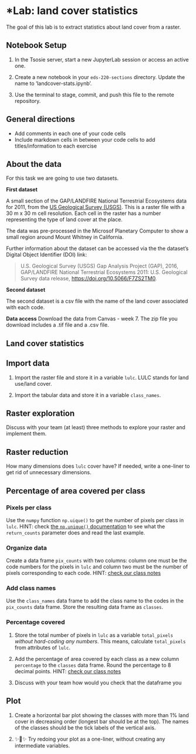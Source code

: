 # *Lab: land cover statistics

The goal of this lab is to extract statistics about land cover from a raster.

:::{.callout-tip}
## Notebook Setup
1. In the Tsosie server, start a new JupyterLab session or access an active one.

2. Create a new notebook in your `eds-220-sections` directory. Update the name to 'landcover-stats.ipynb'.

3. Use the terminal to stage, commit, and push this file to the remote repository. 
:::

:::{.callout-note}
## General directions
- Add comments in each one of your code cells 
- Include markdown cells in between your code cells to add titles/information to each exercise
:::

:::{.callout-note}
## About the data

For this task we are going to use two datasets. 

**First dataset**

A small section of the GAP/LANDFIRE National Terrestrial Ecosystems data for 2011, from the [US Geological Survey (USGS)](https://earthquake.usgs.gov/earthquakes/search/). 
This is a raster file with a 30 m x 30 m cell resolution. Each cell in the raster has a number representing the type of land cover at the place.

The data was pre-processed in the Microsof Planetary Computer to show a small region around Mount Whitney in California.

Further information about the dataset can be accessed via the the dataset's Digital Object Identifier (DOI) link:

> U.S. Geological Survey (USGS) Gap Analysis Project (GAP), 2016, GAP/LANDFIRE National Terrestrial Ecosystems 2011: U.S. Geological Survey data release, [https://doi.org/10.5066/F7ZS2TM0](https://doi.org/10.5066/F7ZS2TM0).

**Second dataset**

The second dataset is a csv file with the name of the land cover associated with each code.  

**Data access**
Download the data from Canvas - week 7. 
The zip file you download includes a .tif file and a .csv file. 
:::

## Land cover statistics

## Import data
1. Import the raster file and store it in a variable `lulc`. LULC stands for land use/land cover.  

2. Import the tabular data and store it in a variable `class_names`.

## Raster exploration 

Discuss with your team (at least) three methods to explore your raster and implement them. 

## Raster reduction

How many dimensions does `lulc` cover have? If needed, write a one-liner to get rid of unnecessary dimensions. 

## Percentage of area covered per class

### Pixels per class
Use the `numpy` function `np.uique()` to get the number of pixels per class in `lulc`. 
HINT: check [the `np.unique()` documentation](https://numpy.org/doc/stable/reference/generated/numpy.unique.html) to see what the `return_counts` parameter does and read the last example. 

### Organize data
Create a data frame `pix_counts` with two columns: column one must be the code numbers for the pixels in `lulc` and column two must be the number of pixels corresponding to each code. 
HINT: [check our class notes](https://carmengg.github.io/eds-220-book/lectures/lesson-2-series-dataframes.html#data-frames)

### Add class names

Use the `class_names` data frame to add the class name to the codes in the `pix_counts` data frame. 
Store the resulting data frame as `classes`. 

### Percentage covered
1. Store the total number of pixels in `lulc` as a variable `total_pixels` *without hard-coding any numbers*. This means, calculate `total_pixels` from attributes of `lulc`.

2. Add the percentage of area covered by each class as a new column `percentage` to the `classes` data frame. 
Round the percentage to 8 decimal points. 
HINT: [check our class notes](https://carmengg.github.io/eds-220-book/lectures/lesson-5-updating-dataframes.html)

3. Discuss with your team how would you check that the dataframe you 

## Plot 

1. Create a horizontal bar plot showing the classes with more than 1% land cover in decreasing order (longest bar should be at the top). 
The names of the classes should be the tick labels of the vertical axis. 

2. ✨🐍✨ Try redoing your plot as a one-liner, without creating any intermediate variables. 